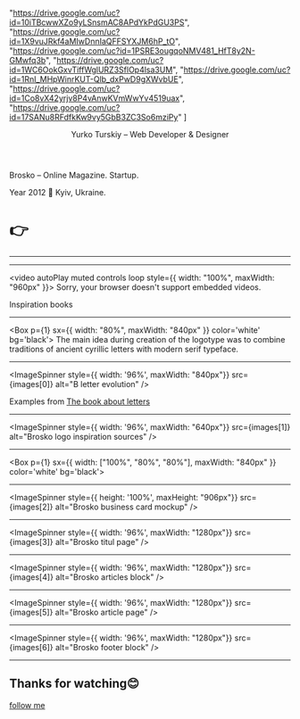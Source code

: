 


 "https://drive.google.com/uc?id=10iTBcwwXZo9yLSnsmAC8APdYkPdGU3PS",
 "https://drive.google.com/uc?id=1X9vuJRkf4aMIwDnnIaQFFSYXJM6hP_tO",
 "https://drive.google.com/uc?id=1PSRE3ougqoNMV481_HfT8y2N-GMwfq3b",
 "https://drive.google.com/uc?id=1WC6OokGxvTiffWglURZ3SflOp4lsa3UM",
 "https://drive.google.com/uc?id=1RnI_MHpWinrKUT-Qlb_dxPwD9gXWvbUE",
 "https://drive.google.com/uc?id=1Co8vX42yrjv8P4vAnwKVmWwYv4519uax",
 "https://drive.google.com/uc?id=17SANu8RFdfkKw9vy5GbB3ZC3So6mziPy"
] 

<Header>
  <p style={{ zIndex: 6}}>Yurko Turskiy – Web Developer & Designer</p>
  <PrefetchImages images={images} />
</Header>


<Heading>Brosko – Online Magazine. Startup.</Heading>

Year 2012 📍 Kyiv, Ukraine.

<h1 style={{position: "absolute", bottom: 10 }}>👉</h1>

---

<BroskoLogoSVG/>

---

<video autoPlay muted controls loop style={{ width: "100%", maxWidth: "960px" }}>
  <source src="https://yurko-mdx-decks.s3.eu-central-1.amazonaws.com/InspirationBooksCut.mp4" type="video/mp4" />
  Sorry, your browser doesn't support embedded videos.
</video>

<p style={{position: "absolute", bottom: "24px", fontSize: "0.875rem"}}>
  Inspiration books
</p>

---

<Box
  p={1}
  sx={{
    width: "80%",
    maxWidth: "840px"
  }}
  color='white'
  bg='black'>
  The main idea during creation of the logotype was to combine traditions of ancient cyrillic letters with modern serif typeface.
</Box>

---

<ImageSpinner style={{ width: '96%', maxWidth: "840px"}} src={images[0]} alt="B letter evolution" />

<p style={{position: "absolute", bottom: "24px", fontSize: "0.875rem"}}>
  Examples from <a target="_blank" href="https://www.artlebedev.ru/izdal/kniga-pro-bukvy2/">The book about letters</a>
</p>

---

<ImageSpinner style={{ width: '96%', maxWidth: "640px"}} src={images[1]} alt="Brosko logo inspiration sources" />

---

<Box
  p={1}
  sx={{
    width: ["100%", "80%", "80%"],
    maxWidth: "840px"
  }}
  color='white'
  bg='black'>
<BroskoLogoGridSVG/>
</Box>


---

<ImageSpinner style={{ height: '100%', maxHeight: "906px"}} src={images[2]} alt="Brosko business card mockup" />

---

<ImageSpinner style={{ width: '96%', maxWidth: "1280px"}} src={images[3]} alt="Brosko titul page" />

---

<ImageSpinner style={{ width: '96%', maxWidth: "1280px"}} src={images[4]} alt="Brosko articles block" />

---

<ImageSpinner style={{ width: '96%', maxWidth: "1280px"}} src={images[5]} alt="Brosko article page" />

---

<ImageSpinner style={{ width: '96%', maxWidth: "1280px"}} src={images[6]} alt="Brosko footer block" />

---

## Thanks for watching😊

[follow me](https://yurko.gq/)

